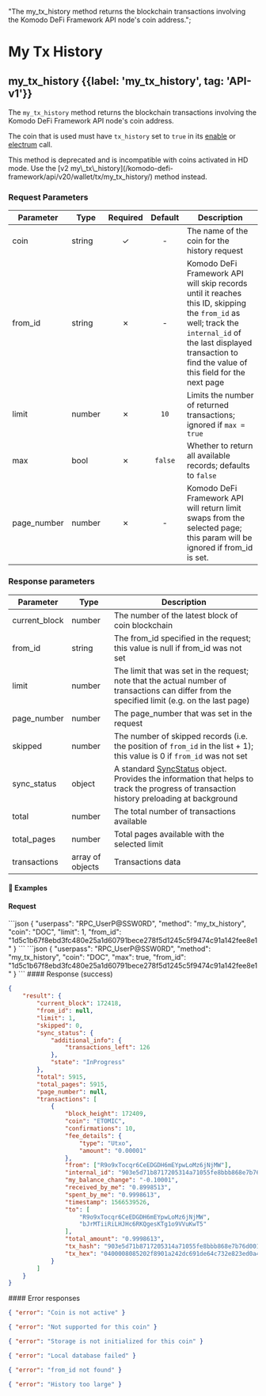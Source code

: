   "The my_tx_history method returns the blockchain transactions involving the Komodo DeFi Framework API node's coin address.";

# My Tx History

## my\_tx\_history {{label: 'my_tx_history', tag: 'API-v1'}}

The `my_tx_history` method returns the blockchain transactions involving the Komodo DeFi Framework API node's coin address.

The coin that is used must have `tx_history` set to `true` in its [enable](/komodo-defi-framework/api/legacy/coin_activation/enable/#enable) or [electrum](/komodo-defi-framework/api/legacy/coin_activation/electrum/#electrum) call.

<Note>
  This method is deprecated and is incompatible with coins activated in HD mode. Use the [v2 my\_tx\_history](/komodo-defi-framework/api/v20/wallet/tx/my_tx_history/) method instead.
</Note>

### Request Parameters

| Parameter    | Type   | Required | Default | Description                                                                                                                                                                                                       |
| ------------ | ------ | :------: | :-----: | ----------------------------------------------------------------------------------------------------------------------------------------------------------------------------------------------------------------- |
| coin         | string |     ✓    |    -    | The name of the coin for the history request                                                                                                                                                                      |
| from\_id     | string |     ✗    |    -    | Komodo DeFi Framework API will skip records until it reaches this ID, skipping the `from_id` as well; track the `internal_id` of the last displayed transaction to find the value of this field for the next page |
| limit        | number |     ✗    |   `10`  | Limits the number of returned transactions; ignored if `max = true`                                                                                                                                               |
| max          | bool   |     ✗    | `false` | Whether to return all available records; defaults to `false`                                                                                                                                                      |
| page\_number | number |     ✗    |    -    | Komodo DeFi Framework API will return limit swaps from the selected page; this param will be ignored if from\_id is set.                                                                                          |

### Response parameters

| Parameter      | Type             | Description                                                                                                                                                                                          |
| -------------- | ---------------- | ---------------------------------------------------------------------------------------------------------------------------------------------------------------------------------------------------- |
| current\_block | number           | The number of the latest block of coin blockchain                                                                                                                                                    |
| from\_id       | string           | The from\_id specified in the request; this value is null if from\_id was not set                                                                                                                    |
| limit          | number           | The limit that was set in the request; note that the actual number of transactions can differ from the specified limit (e.g. on the last page)                                                       |
| page\_number   | number           | The page\_number that was set in the request                                                                                                                                                         |
| skipped        | number           | The number of skipped records (i.e. the position of `from_id` in the list + 1); this value is 0 if `from_id` was not set                                                                             |
| sync\_status   | object           | A standard [SyncStatus](/komodo-defi-framework/api/common_structures/#sync-status) object. Provides the information that helps to track the progress of transaction history preloading at background |
| total          | number           | The total number of transactions available                                                                                                                                                           |
| total\_pages   | number           | Total pages available with the selected limit                                                                                                                                                        |
| transactions   | array of objects | Transactions data                                                                                                                                                                                    |

#### 📌 Examples

#### Request

<CodeGroup title="my_tx_history" tag="POST" label="my_tx_history" mm2MethodDecorate="true">
  ```json
  {
    "userpass": "RPC_UserP@SSW0RD",
    "method": "my_tx_history",
    "coin": "DOC",
    "limit": 1,
    "from_id": "1d5c1b67f8ebd3fc480e25a1d60791bece278f5d1245c5f9474c91a142fee8e1"
  }
  ```
</CodeGroup>

<CodeGroup title="my_tx_history (max = true)" tag="POST" label="my_tx_history" mm2MethodDecorate="true">
  ```json
  {
    "userpass": "RPC_UserP@SSW0RD",
    "method": "my_tx_history",
    "coin": "DOC",
    "max": true,
    "from_id": "1d5c1b67f8ebd3fc480e25a1d60791bece278f5d1245c5f9474c91a142fee8e1"
  }
  ```
</CodeGroup>

<CollapsibleSection expandedText="Hide Response" collapsedText="Show Response">
  #### Response (success)

  ```json
  {
      "result": {
          "current_block": 172418,
          "from_id": null,
          "limit": 1,
          "skipped": 0,
          "sync_status": {
              "additional_info": {
                  "transactions_left": 126
              },
              "state": "InProgress"
          },
          "total": 5915,
          "total_pages": 5915,
          "page_number": null,
          "transactions": [
              {
                  "block_height": 172409,
                  "coin": "ETOMIC",
                  "confirmations": 10,
                  "fee_details": {
                      "type": "Utxo",
                      "amount": "0.00001"
                  },
                  "from": ["R9o9xTocqr6CeEDGDH6mEYpwLoMz6jNjMW"],
                  "internal_id": "903e5d71b8717205314a71055fe8bbb868e7b76d001fbe813a34bd71ff131e93",
                  "my_balance_change": "-0.10001",
                  "received_by_me": "0.8998513",
                  "spent_by_me": "0.9998613",
                  "timestamp": 1566539526,
                  "to": [
                      "R9o9xTocqr6CeEDGDH6mEYpwLoMz6jNjMW",
                      "bJrMTiiRiLHJHc6RKQgesKTg1o9VVuKwT5"
                  ],
                  "total_amount": "0.9998613",
                  "tx_hash": "903e5d71b8717205314a71055fe8bbb868e7b76d001fbe813a34bd71ff131e93",
                  "tx_hex": "0400008085202f8901a242dc691de64c732e823ed0a4d8cfa6a230f8e31bc9bd21499009f1a90b855a010000006b483045022100d83113119004ac0504f812a853a831039dfc4b0bc1cb863d2c7a94c0670f07e902206af87b846b18c0d5e38bd874d43918e0400e4b6b838ab0793f5976843daa20cd012102031d4256c4bc9f99ac88bf3dba21773132281f65f9bf23a59928bce08961e2f3ffffffff02809698000000000017a9144327a5516b28f66249576c18d15debf6dfbd1124876a105d05000000001976a91405aab5342166f8594baf17a7d9bef5d56744332788ac047f5f5d000000000000000000000000000000"
              }
          ]
      }
  }
  ```
</CollapsibleSection>

<CollapsibleSection expandedText="Hide Error Responses" collapsedText="Show Error Responses">
  #### Error responses

  ```json
  { "error": "Coin is not active" }
  ```

  ```json
  { "error": "Not supported for this coin" }
  ```

  ```json
  { "error": "Storage is not initialized for this coin" }
  ```

  ```json
  { "error": "Local database failed" }
  ```

  ```json
  { "error": "from_id not found" }
  ```

  ```json
  { "error": "History too large" }
  ```
</CollapsibleSection>
